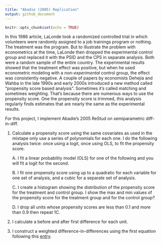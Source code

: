 ```yaml
---
title: "Abadie (2005) Replication"
output: github_document
---
```


```r
knitr::opts_chunk$set(echo = TRUE)
```

In this 1986 article, LaLonde took a randomized controlled trial in which volunteers were randomly assigned to a job trainings program or nothing. The treatment was the program. But to illustrate the problem with econometrics at the time, LaLonde then dropped the experimental control group and replaced it with the PSID and the CPS in separate analysis. Both were a random sample of the entire country. The experimental results showed that the treatment effect was positive, but when he used econometric modeling with a *non-experimental* control group, the effect was consistently negative. A couple of papers by economists Dehejia and Wahba in the late 1990s and early 2000s introduced a new method called “propensity score based analysis”. Sometimes it’s called matching and sometimes weighting. That’s because there are numerous ways to use the propensity score. One the propensity score is trimmed, this analysis regularly finds estimates that are nearly the same as the experimental results.

For this project, I implement Abadie’s 2005 ReStud on semiparametric diff-in-diff. 

1. Calculate a propensity score using the same covariates as used in the mixtape only use a series of polynomials for each one. I do the following analysis twice: once using a logit, once using OLS, to fit the propensity score.

    A. I fit a linear probability model (OLS) for one of the following and you will fit a logit for the second.
  
    B. I fit one propensity score using up to a quadratic for each variable for one set of analysis, and a cubic for a separate set of analysis.
  
    C. I create a histogram showing the distribution of the propensity score for the treatment and control group. I show the max and min values of the propensity score for the treatment group and for the control group?
  
    D. I drop all units whose propensity scores are less than 0.1 and more than 0.9 then repeat 1C.
  
2. I calculate a before and after first difference for each unit.

3. I construct a weighted difference-in-differences using the first equation following this [entry](https://causalinf.substack.com/p/callaway-and-santanna-dd-estimator).
